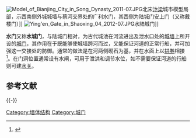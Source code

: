 {{Distinguish|水门事件}}

[[File:Model_of_Bianjing_City_in_Song_Dynasty_2011-07.JPG|thumb]]北宋[[汴梁|汴梁]]城市模型局部，示西南侧外城城墙与蔡河交界处的广利水门，其西侧为陆城门安上门（又称戴楼门）]]
[[File:Ying'en_Gate_in_Shaoxing_04_2012-07.JPG|thumb]]水陆城门]]

'''水门'''又称'''水城门'''，与陆城门相对，为古代城池在河流进出及泄水口处的[[城墙|城墙]]上所开设的[[城门|城门]]，其作用在于既能够使城墙跨河而过，又能保证河道的正常行船，并可加强这一交接处的防御。通常的做法是在河两侧砌石为基，并在水面上以[[拱券|拱券]]相接<ref>{{cite web |url = http://news.qq.com/a/20040329/000371.htm |title = 《扬州宋代水门遗址出土 为研究唐宋城市标本》 |accessdate = 2011-11-11 |author = 张晨 |publisher = 扬子晚报 |archive-date = 2004-12-17 |archive-url = https://web.archive.org/web/20041217004726/http://news.qq.com/a/20040329/000371.htm |dead-url = no }}</ref>。在门洞位置通常设有水闸，可用于泄洪和调节水位，如不需要保证河道的行船则可建[[水关|水关]]。

== 参考文献 ==
{{Reflist}}

{{-}}
{{中国古城墙}}

{{Authority control}}

{{DEFAULTSORT:S水}}
[[Category:墙体结构|Category:墙体结构]]
[[Category:城门|Category:城门]]

{{scenery-stub}}